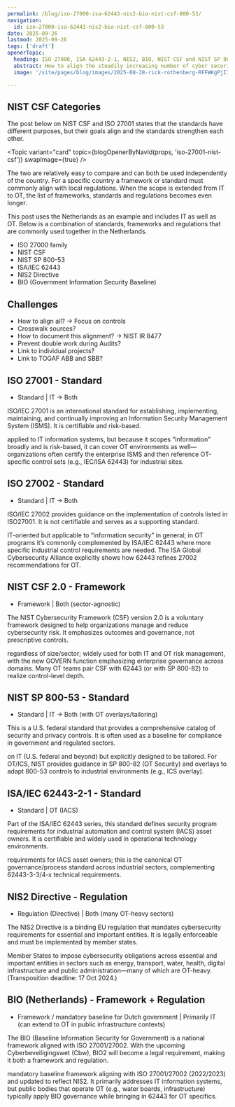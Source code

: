 ```yaml
---
permalink: /blog/iso-27000-isa-62443-nis2-bio-nist-csf-800-53/
navigation:
  id: iso-27000-isa-62443-nis2-bio-nist-csf-800-53
date: 2025-09-26
lastmod: 2025-09-26
tags: ['draft']
openerTopic:
  heading: ISO 27000, ISA 62443-2-1, NIS2, BIO, NIST CSF and NIST SP 800-53
  abstract: How to align the steadily increasing number of cyber security frameworks, standards and regulations in the Netherlands?
  image: '/site/pages/blog/images/2025-08-28-rick-rothenberg-RFFWKgPjI3U-unsplash.jpg'

---
```



## NIST CSF Categories

The post below on NIST CSF and ISO 27001 states that the standards have
different purposes, but their goals align and the standards strengthen each
other.

<Topic variant="card" topic={blogOpenerByNavId(props, 'iso-27001-nist-csf')} swapImage={true} />

The two are relatively easy to compare and can both be used independently of the
country. For a specific country a framework or standard must commonly align with
local regulations. When the scope is extended from IT to OT, the list of
frameworks, standards and regulations becomes even longer.

This post uses the Netherlands as an example and includes IT as well as OT.
Below is a combination of standards, frameworks and regulations that are
commonly used together in the Netherlands.

- ISO 27000 family
- NIST CSF
- NIST SP 800-53
- ISA/IEC 62443
- NIS2 Directive
- BIO (Government Information Security Baseline)


## Challenges

- How to align all? -> Focus on controls
- Crosswalk sources?
- How to document this alignment? -> NIST IR 8477
- Prevent double work during Audits?
- Link to individual projects?
- Link to TOGAF ABB and SBB?

## ISO 27001 - Standard
- Standard | IT → Both

ISO/IEC 27001 is an international standard for establishing, implementing,
maintaining, and continually improving an Information Security Management System
(ISMS). It is certifiable and risk-based.

applied to IT information systems, but because it scopes “information” broadly
and is risk-based, it can cover OT environments as well—organizations often
certify the enterprise ISMS and then reference OT-specific control sets (e.g.,
IEC/ISA 62443) for industrial sites.

## ISO 27002 - Standard
- Standard | IT → Both

ISO/IEC 27002 provides guidance on the implementation of controls listed in
ISO27001. It is not certifiable and serves as a supporting standard.

IT-oriented but applicable to “information security” in general; in OT
programs it’s commonly complemented by ISA/IEC 62443 where more specific
industrial control requirements are needed. The ISA Global Cybersecurity
Alliance explicitly shows how 62443 refines 27002 recommendations for
OT.


## NIST CSF 2.0 - Framework
- Framework | Both (sector-agnostic)

The NIST Cybersecurity Framework (CSF) version 2.0 is a voluntary framework
designed to help organizations manage and reduce cybersecurity risk. It
emphasizes outcomes and governance, not prescriptive controls.

regardless of size/sector; widely used for both IT and OT risk management, with
the new GOVERN function emphasizing enterprise governance across domains. Many
OT teams pair CSF with 62443 (or with SP 800-82) to realize control-level depth.


## NIST SP 800-53 - Standard
- Standard | IT → Both (with OT overlays/tailoring)

This is a U.S. federal standard that provides a comprehensive catalog of
security and privacy controls. It is often used as a baseline for compliance in
government and regulated sectors.

on IT (U.S. federal and beyond) but explicitly designed to be tailored. For
OT/ICS, NIST provides guidance in SP 800-82 (OT Security) and overlays to adapt
800-53 controls to industrial environments (e.g., ICS overlay).


## ISA/IEC 62443-2-1 - Standard
- Standard | OT (IACS)

Part of the ISA/IEC 62443 series, this standard defines security program
requirements for industrial automation and control system (IACS) asset owners.
It is certifiable and widely used in operational technology environments.

requirements for IACS asset owners; this is the canonical OT governance/process
standard across industrial sectors, complementing 62443-3-3/4-x technical
requirements.


## NIS2 Directive - Regulation
- Regulation (Directive) | Both (many OT-heavy sectors)

The NIS2 Directive is a binding EU regulation that mandates cybersecurity
requirements for essential and important entities. It is legally enforceable and
must be implemented by member states.

Member States to impose cybersecurity obligations across essential and important
entities in sectors such as energy, transport, water, health, digital
infrastructure and public administration—many of which are OT-heavy.
(Transposition deadline: 17 Oct 2024.)


## BIO (Netherlands) - Framework + Regulation  
- Framework / mandatory baseline for Dutch government | Primarily IT (can extend to OT in public infrastructure contexts)

The BIO (Baseline Information Security for Government) is a national framework
aligned with ISO 27001/27002. With the upcoming Cyberbeveiligingswet (Cbw), BIO2
will become a legal requirement, making it both a framework and regulation.

mandatory baseline framework aligning with ISO 27001/27002 (2022/2023) and
updated to reflect NIS2. It primarily addresses IT information systems, but
public bodies that operate OT (e.g., water boards, infrastructure) typically
apply BIO governance while bringing in 62443 for OT specifics.
